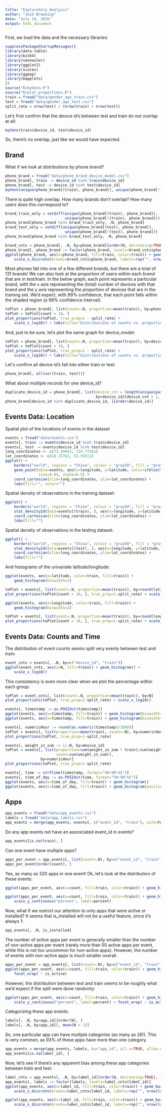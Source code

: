 ```yaml
---
title: "Exploratory Analysis"
author: "Josh Browning"
date: "July 14, 2016"
output: html_document
---
```


First, we load the data and the necessary libraries:

```r
suppressPackageStartupMessages({
library(data.table)
library(bit64)
library(venneuler)
library(ggplot2)
library(scales)
library(ggmap)
library(mapplots)
})
source("R/myVenn.R")
source("R/plot_proportions.R")
train = fread("data/gender_age_train.csv")
test = fread("data/gender_age_test.csv")
split_rate = nrow(test) / (nrow(train) + nrow(test))
```

Let's first confirm that the device id's between test and train do not overlap at all:

```r
myVenn(train$device_id, test$device_id)
```

So, there's no overlap, just like we would have expected.

## Brand

What if we look at distributions by phone brand?

```r
phone_brand = fread("data/phone_brand_device_model.csv")
phone_brand[, train := device_id %in% train$device_id]
phone_brand[, test := device_id %in% test$device_id]
myVenn(unique(phone_brand[(train), phone_brand]), unique(phone_brand[!(train), phone_brand]))
```

There is quite high overlap.  How many brands don't overlap?  How many users does this correspond to?

```r
brand_train_only = setdiff(unique(phone_brand[(train), phone_brand]),
                           unique(phone_brand[!(train), phone_brand]))
phone_brand[phone_brand %in% brand_train_only, .N, phone_brand]
brand_test_only = setdiff(unique(phone_brand[(test), phone_brand]),
                           unique(phone_brand[!(test), phone_brand]))
phone_brand[phone_brand %in% brand_test_only, .N, phone_brand]
```

```r
brand_cnts = phone_brand[, .N, by=phone_brand][order(N, decreasing=TRUE), ]
phone_brand[, phone_brand := factor(phone_brand, levels=brand_cnts$phone_brand)]
ggplot(phone_brand, aes(x=phone_brand, fill=train, color=train)) + geom_bar() +
    scale_x_discrete(breaks=brand_cnts$phone_brand, labels=rep("", nrow(brand_cnts)))
```

Most phones fall into one of a few different brands, but there are a total of 131 brands!  We can also look at the proportion of users within each brand that are in test/train.  In the below graph, each point represents a particular brand, with the x axis representing the (total) number of devices with that brand and the y axis representing the proportion of devices that are in the training set.  We'd expect, with 99\% confidence, that each point falls within the shaded region (a 99\% confidence interval):

```r
toPlot = phone_brand[, list(count=.N, proportion=mean(train)), by=phone_brand]
toPlot = toPlot[count > 10, ]
plot_proportions(toPlot, true_prop=1 - split_rate) + 
    scale_x_log10() + labs(title="Distributions of counts vs. proportions for phone brands")
```

And, just to be sure, let's plot the same graph for device_model:

```r
toPlot = phone_brand[, list(count=.N, proportion=mean(train)), by=device_model]
toPlot = toPlot[count > 10, ]
plot_proportions(toPlot, true_prop=1 - split_rate) + 
    scale_x_log10() + labs(title="Distributions of counts vs. proportions for device types")
```

Let\'s confirm all device id's fall into either train or test:

```r
phone_brand[, all(xor(train, test))]
```

What about multiple records for one device_id?

```r
duplicate_device_id = phone_brand[, list(device_cnt = length(unique(paste0(phone_brand, " - ", device_model)))),
                                         by=device_id][device_cnt > 1, device_id]
phone_brand[device_id %in% duplicate_device_id, ][order(device_id)]
```

## Events Data: Location

Spatial plot of the locations of events in the dataset

```r
events = fread("data/events.csv")
events[, train := events$device_id %in% train$device_id]
events[, test := events$device_id %in% test$device_id]
long_coordinates <- c(73.49941, 134.77281)
lat_coordinates <- c(18.15762, 53.55811)
ggplot() +
    borders("world", regions = "China", colour = "gray50", fill = "gray50") +
    geom_point(data=events, aes(x=longitude, y=latitude, color=ifelse(train, "Train", "Test")),
               size=0.05, alpha=0.5) +
    coord_cartesian(xlim=long_coordinates, ylim=lat_coordinates) +
    labs(fill="", color="")
```

Spatial density of observations in the training dataset:

```r
ggplot() +
    borders("world", regions = "China", colour = "gray50", fill = "gray50") +
    stat_density2d(data=events[(train), ], aes(x=longitude, y=latitude, fill = ..level..), geom="polygon", alpha=0.5) +
    coord_cartesian(xlim=long_coordinates, ylim=lat_coordinates) +
    labs(fill="")
```

Spatial density of observations in the testing dataset:

```r
ggplot() +
    borders("world", regions = "China", colour = "gray50", fill = "gray50") +
    stat_density2d(data=events[(test), ], aes(x=longitude, y=latitude, fill = ..level..), geom="polygon", alpha=0.5) +
    coord_cartesian(xlim=long_coordinates, ylim=lat_coordinates) +
    labs(fill="")
```

And histograms of the univariate latitude/longitude:

```r
ggplot(events, aes(x=latitude, color=train, fill=train)) +
    geom_histogram(binwidth=2)
```

```r
toPlot = events[, list(count=.N, proportion=mean(train)), by=round(latitude, 1)]
plot_proportions(toPlot[count > 10, ], true_prop=1-split_rate) + scale_x_log10()
```

```r
ggplot(events, aes(x=longitude, color=train, fill=train)) +
    geom_histogram(binwidth=2)
```

```r
toPlot = events[, list(count=.N, proportion=mean(train)), by=round(longitude, 1)]
plot_proportions(toPlot[count > 10, ], true_prop=1-split_rate) + scale_x_log10()
```

## Events Data: Counts and Time

The distribution of event counts seems split very evenly between test and train:

```r
event_cnts = events[, .N, by=c("device_id", "train")]
ggplot(event_cnts, aes(x=N, fill=train)) + geom_histogram() +
    scale_x_log10()
```

This consistency is even more clear when we plot the percentage within each group:

```r
toPlot = event_cnts[, list(count=.N, proportion=mean(train)), by=N]
plot_proportions(toPlot, true_prop=1-split_rate) + scale_x_log10()
```

```r
events[, timestamp := as.POSIXct(timestamp)]
ggplot(events, aes(x=timestamp, fill=train)) + geom_histogram(binwidth=1)
ggplot(events, aes(x=timestamp, fill=train)) + geom_histogram(binwidth=1, position="fill")
```

```r
events[, numericHour := round(as.numeric(timestamp)/3600)]
toPlot = events[, list(proportion=mean(train), count=.N), by=numericHour]
plot_proportions(toPlot, true_prop=1-split_rate)
```

```r
events[, weight_in_sum := 1/.N, by=device_id]
toPlot = events[, list(proportion=sum(weight_in_sum * train)/sum(weight_in_sum),
                       count=sum(weight_in_sum)),
                by=numericHour]
plot_proportions(toPlot, true_prop=1-split_rate)
```

```r
events[, time := strftime(timestamp, format="%H:%M:%S")]
events[, time_of_day := as.POSIXct(time, format="%H:%M:%S")]
ggplot(events, aes(x=time_of_day, fill=train)) + geom_histogram()
ggplot(events, aes(x=time_of_day, fill=train)) + geom_histogram(position="fill")
```

## Apps

```r
app_events = fread("data/app_events.csv")
labels = fread("data/app_labels.csv")
app_events = merge(app_events, events[, c("event_id", "train"), with=FALSE], by="event_id", all.x=TRUE)
```

Do any app events not have an assosciated event_id in events?

```r
app_events[is.na(train), ]
```

Can one event have multiple apps?

```r
apps_per_event = app_events[, list(count=.N), by=c("event_id", "train")]
apps_per_event[order(count), ]
```

Yes, as many as 320 apps in one event!  Ok, let's look at the distribution of these events:

```r
ggplot(apps_per_event, aes(x=count, fill=train, color=train)) + geom_histogram() 
```

```r
ggplot(apps_per_event, aes(x=count, fill=train, color=train)) + geom_histogram(position="fill") +
    scale_y_continuous("percent", label=percent)
```

Now, what if we restrict our attention to only apps that were active or installed?  It seems that is_installed will not be a useful feature, since it's always 1:

```r
app_events[, .N, is_installed]
```

The number of active apps per event is generally smaller than the number of non-active apps per event (rarely more than 50 active apps per event, while this is not too uncommon for non-active apps).  However, the number of events with non-active apps is much smaller overall.

```r
apps_per_event = app_events[, list(count=.N), by=c("event_id", "train", "is_active")]
ggplot(apps_per_event, aes(x=count, fill=train, color=train)) + geom_histogram() +
    facet_wrap( ~ is_active)
```

However, the distribution between test and train seems to be roughly what we'd expect if the split were done randomly:

```r
ggplot(apps_per_event, aes(x=count, fill=train, color=train)) + geom_histogram(position="fill") +
    scale_y_continuous("percent", label=percent) + facet_wrap( ~ is_active)
```

Categorizing these app events:

```r
labels[, .N, by=app_id][order(N), ]
labels[, .N, by=app_id][, mean(N > 1)]
```

So, one particular app can have multiple categories (as many as 26!).  This is very common, as 93% of these apps have more than one category.

```r
app_events = merge(app_events, labels, by="app_id", all.x=TRUE, allow.cartesian=TRUE)
app_events[is.na(label_id), ]
```

Now, let's see if there's any apparent bias among these app categories between train and test:

```r
label_cnts = app_events[, .N, by=label_id][order(N, decreasing=TRUE), ]
app_events[, labels := factor(labels, levels=label_cnts$label_id)]
ggplot(app_events, aes(x=label_id, fill=train, color=train)) + geom_bar() +
    scale_x_discrete(breaks=label_cnts$label_id, labels=rep("", nrow(label_cnts)))
```

```r
ggplot(app_events, aes(x=label_id, fill=train, color=train)) + geom_bar(position="fill") +
    scale_x_discrete(breaks=label_cnts$label_id, labels=rep("", nrow(label_cnts)))
```